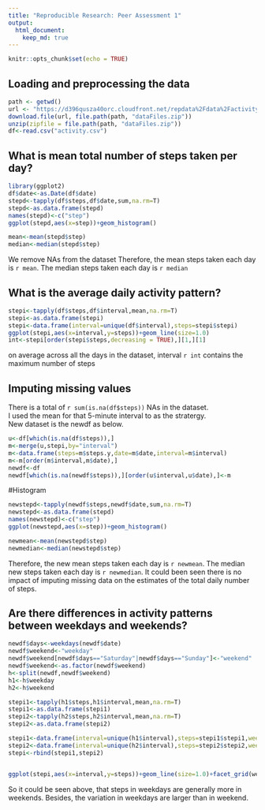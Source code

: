 ```yaml
---
title: "Reproducible Research: Peer Assessment 1"
output: 
  html_document:
    keep_md: true
---
```


```r
knitr::opts_chunk$set(echo = TRUE)
```

## Loading and preprocessing the data

```r
path <- getwd()
url <- "https://d396qusza40orc.cloudfront.net/repdata%2Fdata%2Factivity.zip"
download.file(url, file.path(path, "dataFiles.zip"))
unzip(zipfile = file.path(path, "dataFiles.zip"))
df<-read.csv("activity.csv")
```

## What is mean total number of steps taken per day?
```r
library(ggplot2)
df$date<-as.Date(df$date)
stepd<-tapply(df$steps,df$date,sum,na.rm=T)
stepd<-as.data.frame(stepd)  
names(stepd)<-c("step")
ggplot(stepd,aes(x=step))+geom_histogram()
```

```r
mean<-mean(stepd$step)
median<-median(stepd$step)
```
We remove NAs from the dataset
Therefore, the mean steps taken each day is `r mean`. The median steps taken each day is `r median`

## What is the average daily activity pattern?

```r
stepi<-tapply(df$steps,df$interval,mean,na.rm=T)
stepi<-as.data.frame(stepi)   
stepi<-data.frame(interval=unique(df$interval),steps=stepi$stepi)
ggplot(stepi,aes(x=interval,y=steps))+geom_line(size=1.0)
int<-stepi[order(stepi$steps,decreasing = TRUE),][1,][1]
```
on average across all the days in the dataset, interval `r int` contains the maximum number of steps

## Imputing missing values
There is a total of `r sum(is.na(df$steps))` NAs in the dataset.  
I used the mean for that 5-minute interval to as the stratergy.  
New dataset is the newdf as below.
```r
u<-df[which(is.na(df$steps)),]
m<-merge(u,stepi,by="interval")
m<-data.frame(steps=m$steps.y,date=m$date,interval=m$interval)
m<-m[order(m$interval,m$date),]
newdf<-df
newdf[which(is.na(newdf$steps)),][order(u$interval,u$date),]<-m
```

#Histogram
```r
newstepd<-tapply(newdf$steps,newdf$date,sum,na.rm=T)
newstepd<-as.data.frame(stepd)  
names(newstepd)<-c("step")
ggplot(newstepd,aes(x=step))+geom_histogram()
```

```r
newmean<-mean(newstepd$step)
newmedian<-median(newstepd$step)
```
Therefore, the new mean steps taken each day is `r newmean`. The median new steps taken each day is `r newmedian`. It could been seen there is no impact  of imputing missing data on the estimates of the total daily number of steps.

## Are there differences in activity patterns between weekdays and weekends?

```r
newdf$days<-weekdays(newdf$date)
newdf$weekend<-"weekday"
newdf$weekend[newdf$days=="Saturday"|newdf$days=="Sunday"]<-"weekend"
newdf$weekend<-as.factor(newdf$weekend)
h<-split(newdf,newdf$weekend)
h1<-h$weekday
h2<-h$weekend

stepi1<-tapply(h1$steps,h1$interval,mean,na.rm=T)
stepi1<-as.data.frame(stepi1)   
stepi2<-tapply(h2$steps,h2$interval,mean,na.rm=T)
stepi2<-as.data.frame(stepi2)   

stepi1<-data.frame(interval=unique(h1$interval),steps=stepi1$stepi1,week="weekday")
stepi2<-data.frame(interval=unique(h2$interval),steps=stepi2$stepi2,week="weekend")
stepi<-rbind(stepi1,stepi2)


ggplot(stepi,aes(x=interval,y=steps))+geom_line(size=1.0)+facet_grid(week~.)
```

So it could be seen above, that steps in weekdays are generally more in weekends. Besides, the variation in weekdays are larger than in weekend.
